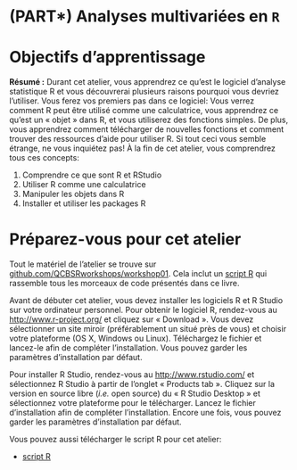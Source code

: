 # (PART\*) Analyses multivariées en `R` {-}

# Objectifs d'apprentissage

**Résumé :** Durant cet atelier, vous apprendrez ce qu'est le logiciel
d'analyse statistique R et vous découvrerai plusieurs raisons pourquoi
vous devriez l'utiliser. Vous ferez vos premiers pas dans ce logiciel:
Vous verrez comment R peut être utilisé comme une calculatrice, vous
apprendrez ce qu'est un « objet » dans R, et vous utiliserez des
fonctions simples. De plus, vous apprendrez comment télécharger de
nouvelles fonctions et comment trouver des ressources d'aide pour
utiliser R. Si tout ceci vous semble étrange, ne vous inquiétez pas! À
la fin de cet atelier, vous comprendrez tous ces concepts:

1.  Comprendre ce que sont R et RStudio
2.  Utiliser R comme une calculatrice
3.  Manipuler les objets dans R
4.  Installer et utiliser les packages R

# Préparez-vous pour cet atelier

Tout le matériel de l'atelier se trouve sur [github.com/QCBSRworkshops/workshop01](https://github.com/QCBSRworkshops/workshop01). Cela inclut un [script R](https://qcbsrworkshops.github.io/workshop01/book-fr/workshop01-script-fr.R) qui rassemble tous les morceaux de code présentés dans ce livre.

Avant de débuter cet atelier, vous devez installer les logiciels R et R
Studio sur votre ordinateur personnel. Pour obtenir le logiciel R,
rendez-vous au <http://www.r-project.org/> et cliquez sur « Download ».
Vous devez sélectionner un site miroir (préférablement un situé près de
vous) et choisir votre plateforme (OS X, Windows ou Linux). Téléchargez
le fichier et lancez-le afin de compléter l'installation. Vous pouvez
garder les paramètres d'installation par défaut.

Pour installer R Studio, rendez-vous au <http://www.rstudio.com/> et
sélectionnez R Studio à partir de l'onglet « Products tab ». Cliquez sur
la version en source libre (*i.e.* open source) du « R Studio Desktop »
et sélectionnez votre plateforme pour le télécharger. Lancez le fichier
d'installation afin de compléter l'installation. Encore une fois, vous
pouvez garder les paramètres d'installation par défaut.

Vous pouvez aussi télécharger le script R pour cet atelier:

-   [script R](https://qcbsrworkshops.github.io/workshop01/book-fr/workshop01-script-fr.R)
